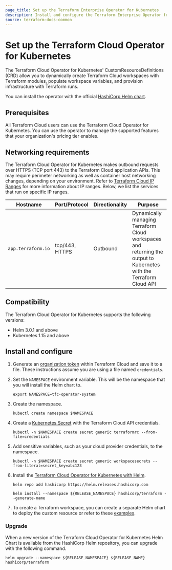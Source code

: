 ```yaml
---
page_title: Set up the Terraform Enterprise Operator for Kubernetes
description: Install and configure the Terraform Enterprise Operator for Kubernetes.
source: terraform-docs-common
---
```


# Set up the Terraform Cloud Operator for Kubernetes

The Terraform Cloud Operator for Kubernetes' CustomResourceDefinitions (CRD) allow you to dynamically create Terraform Cloud workspaces with Terraform modules, populate workspace variables, and provision infrastructure with Terraform runs. 

You can install the operator with the official [HashiCorp Helm chart](https://github.com/hashicorp/terraform-cloud-operator).

## Prerequisites

All Terraform Cloud users can use the Terraform Cloud Operator for Kubernetes. You can use the operator to manage the supported features that your organization's pricing tier enables. 

## Networking requirements

The Terraform Cloud Operator for Kubernetes makes outbound requests over HTTPS (TCP port 443) to the Terraform Cloud application APIs. This may require perimeter networking as well as container host networking changes, depending on your environment. Refer to [Terraform Cloud IP Ranges](/terraform/enterprise/architectural-details/ip-ranges) for more information about IP ranges. Below, we list the services that run on specific IP ranges.

| Hostname           | Port/Protocol  | Directionality | Purpose                                                                                                             |
| ------------------ | -------------- | -------------- | ------------------------------------------------------------------------------------------------------------------- |
| `app.terraform.io` | tcp/443, HTTPS | Outbound       | Dynamically managing Terraform Cloud workspaces and returning the output to Kubernetes with the Terraform Cloud API |

## Compatibility

The Terraform Cloud Operator for Kubernetes supports the following versions:

-   Helm 3.0.1 and above
-   Kubernetes 1.15 and above

## Install and configure

1.  Generate an [organization token](/terraform/enterprise/users-teams-organizations/api-tokens#organization-api-tokens) within Terraform Cloud and save it to a file. These instructions assume you are using a file named `credentials`.

2.  Set the `NAMESPACE` environment variable. This will be the namespace that you will install the Helm chart to.

        export NAMESPACE=tfc-operator-system

3.  Create the namespace.

        kubectl create namespace $NAMESPACE

4.  Create a [Kubernetes Secret](https://kubernetes.io/docs/concepts/configuration/secret/) with the Terraform Cloud API credentials.

        kubectl -n $NAMESPACE create secret generic terraformrc --from-file=credentials

5.  Add sensitive variables, such as your cloud provider credentials, to the namespace.

        kubectl -n $NAMESPACE create secret generic workspacesecrets --from-literal=secret_key=abc123

6.  Install the [Terraform Cloud Operator for Kubernetes with Helm](https://github.com/hashicorp/terraform-helm).

        helm repo add hashicorp https://helm.releases.hashicorp.com

        helm install --namespace ${RELEASE_NAMESPACE} hashicorp/terraform --generate-name

7.  To create a Terraform workspace, you can create a separate Helm chart to deploy the custom resource or refer to these [examples](https://github.com/hashicorp/terraform-helm/tree/master/example).

### Upgrade

When a new version of the Terraform Cloud Operator for Kubernetes Helm Chart is available from the HashiCorp Helm repository, you can upgrade with the following command.

    helm upgrade --namespace ${RELEASE_NAMESPACE} ${RELEASE_NAME} hashicorp/terraform
